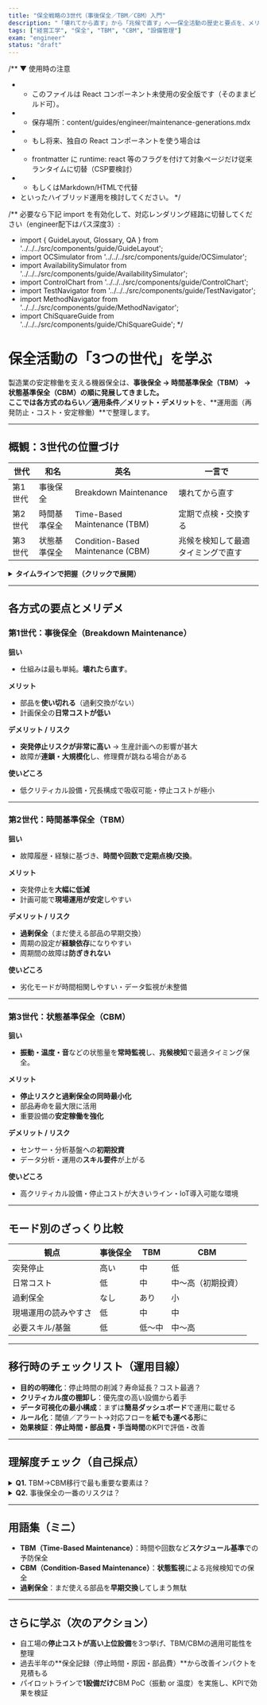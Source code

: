 ```yaml
---
title: "保全戦略の3世代（事後保全／TBM／CBM）入門"
description: "「壊れてから直す」から「兆候で直す」へ──保全活動の歴史と要点を、メリデメと運用の観点で整理します。"
tags: ["経営工学", "保全", "TBM", "CBM", "設備管理"]
exam: "engineer"
status: "draft"
---
```


/** ▼ 使用時の注意
 * - このファイルは React コンポーネント未使用の安全版です（そのままビルド可）。
 * - 保存場所：content/guides/engineer/maintenance-generations.mdx
 * - もし将来、独自の React コンポーネントを使う場合は
 *   - frontmatter に runtime: react 等のフラグを付けて対象ページだけ従来ランタイムに切替（CSP要検討）
 *   - もしくはMarkdown/HTMLで代替
 *   といったハイブリッド運用を検討してください。
 */

/** 必要なら下記 import を有効化して、対応レンダリング経路に切替してください（engineer配下はパス深度3）:
 * import { GuideLayout, Glossary, QA } from '../../../src/components/guide/GuideLayout';
 * import OCSimulator from '../../../src/components/guide/OCSimulator';
 * import AvailabilitySimulator from '../../../src/components/guide/AvailabilitySimulator';
 * import ControlChart from '../../../src/components/guide/ControlChart';
 * import TestNavigator from '../../../src/components/guide/TestNavigator';
 * import MethodNavigator from '../../../src/components/guide/MethodNavigator';
 * import ChiSquareGuide from '../../../src/components/guide/ChiSquareGuide';
 */

# 保全活動の「3つの世代」を学ぶ

製造業の安定稼働を支える機器保全は、**事後保全 → 時間基準保全（TBM） → 状態基準保全（CBM）**の順に発展してきました。  
ここでは各方式の**ねらい／適用条件／メリット・デメリット**を、**運用面（再発防止・コスト・安定稼働）**で整理します。

---

## 概観：3世代の位置づけ

| 世代 | 和名 | 英名 | 一言で |
|---|---|---|---|
| 第1世代 | 事後保全 | Breakdown Maintenance | 壊れてから直す |
| 第2世代 | 時間基準保全 | Time-Based Maintenance (TBM) | 定期で点検・交換する |
| 第3世代 | 状態基準保全 | Condition-Based Maintenance (CBM) | 兆候を検知して最適タイミングで直す |

<details>
<summary><strong>タイムラインで把握（クリックで展開）</strong></summary>

- **第1世代：事後保全** … 計画は最小、停止リスクは最大  
- **第2世代：TBM** … 計画保全で停止リスクを低減。ただし**過剰保全**の懸念  
- **第3世代：CBM** … データ監視と兆候検知で**停止と過剰の両方を最小化**
</details>

---

## 各方式の要点とメリデメ

### 第1世代：事後保全（Breakdown Maintenance）

**狙い**  
- 仕組みは最も単純。**壊れたら直す**。

**メリット**  
- 部品を**使い切れる**（過剰交換がない）  
- 計画保全の**日常コストが低い**

**デメリット / リスク**  
- **突発停止リスクが非常に高い** → 生産計画への影響が甚大  
- 故障が**連鎖・大規模化**し、修理費が跳ねる場合がある

**使いどころ**  
- 低クリティカル設備・冗長構成で吸収可能・停止コストが極小

---

### 第2世代：時間基準保全（TBM）

**狙い**  
- 故障履歴・経験に基づき、**時間や回数で定期点検/交換**。

**メリット**  
- 突発停止を**大幅に低減**  
- 計画可能で**現場運用が安定**しやすい

**デメリット / リスク**  
- **過剰保全**（まだ使える部品の早期交換）  
- 周期の設定が**経験依存**になりやすい  
- 周期間の故障は**防ぎきれない**

**使いどころ**  
- 劣化モードが時間相関しやすい・データ監視が未整備

---

### 第3世代：状態基準保全（CBM）

**狙い**  
- **振動・温度・音**などの状態量を**常時監視**し、**兆候検知**で最適タイミング保全。

**メリット**  
- **停止リスクと過剰保全の同時最小化**  
- 部品寿命を最大限に活用  
- 重要設備の**安定稼働を強化**

**デメリット / リスク**  
- センサー・分析基盤への**初期投資**  
- データ分析・運用の**スキル要件**が上がる

**使いどころ**  
- 高クリティカル設備・停止コストが大きいライン・IoT導入可能な環境

---

## モード別のざっくり比較

| 観点 | 事後保全 | TBM | CBM |
|---|---|---|---|
| 突発停止 | 高い | 中 | 低 |
| 日常コスト | 低 | 中 | 中〜高（初期投資） |
| 過剰保全 | なし | あり | 小 |
| 現場運用の読みやすさ | 低 | 中 | 中 |
| 必要スキル/基盤 | 低 | 低〜中 | 中〜高 |

---

## 移行時のチェックリスト（運用目線）

- **目的の明確化**：停止時間の削減？寿命延長？コスト最適？  
- **クリティカル度の棚卸し**：優先度の高い設備から着手  
- **データ可視化の最小構成**：まずは**簡易ダッシュボード**で運用に載せる  
- **ルール化**：閾値／アラート→対応フローを**紙でも運べる形**に  
- **効果検証**：**停止時間・部品費・手当時間**のKPIで評価・改善

---

## 理解度チェック（自己採点）

<details>
<summary><strong>Q1.</strong> TBM→CBM移行で最も重要な要素は？</summary>

**A.** IoTセンサーとデータ分析の導入・運用体制（兆候検知の実装）が最重要。  
（経験の形式知化や周期最適化も有効だが、CBMの核は**状態監視と兆候検知**）
</details>

<details>
<summary><strong>Q2.</strong> 事後保全の一番のリスクは？</summary>

**A.** **突発停止**による生産計画への大きな影響。  
（大故障化と修理費の高騰も派生リスク）
</details>

---

## 用語集（ミニ）

- **TBM（Time-Based Maintenance）**：時間や回数など**スケジュール基準**での予防保全  
- **CBM（Condition-Based Maintenance）**：**状態監視**による兆候検知での保全  
- **過剰保全**：まだ使える部品を**早期交換**してしまう無駄

---

## さらに学ぶ（次のアクション）

- 自工場の**停止コストが高い上位設備**を3つ挙げ、TBM/CBMの適用可能性を整理  
- 過去半年の**保全記録（停止時間・原因・部品費）**から改善インパクトを見積もる  
- パイロットラインで**1設備だけ**CBM PoC（振動 or 温度）を実施し、KPIで効果を検証
